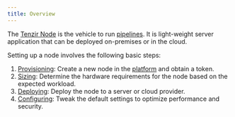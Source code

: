 ```yaml
---
title: Overview
---
```


The [Tenzir Node](/explanations/architecture/node) is the vehicle to run
[pipelines](/explanations/architecture/pipeline). It is light-weight server
application that can be deployed on-premises or in the cloud.

Setting up a node involves the following basic steps:


<Steps>

1. [Provisioning](/guides/node-setup/provision-a-node): Create a new node in the
   [platform](/explanations/architecture/platform) and obtain a token.
2. [Sizing](/guides/node-setup/size-a-node): Determine the hardware requirements
   for the node based on the expected workload.
3. [Deploying](/guides/node-setup/deploy-a-node): Deploy the node to a server or
   cloud provider.
4. [Configuring](/guides/node-setup/configure-a-node): Tweak the default settings
   to optimize performance and security.

</Steps>
